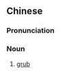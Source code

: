 {{also|蛴螬}}
==Chinese==
{{zh-forms|s=蛴螬}}

===Pronunciation===
{{zh-pron
|m=qícáo
|c=cai4 cou4
|cat=n
}}

===Noun===
{{zh-noun}}

# [[grub]]
